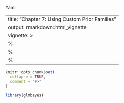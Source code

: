 Yaml

---
title: "Chapter 7: Using Custom Prior Families"
output: rmarkdown::html_vignette
vignette: >
  %\VignetteIndexEntry{Chapter 7: Using Custom Prior Families}
  %\VignetteEngine{knitr::rmarkdown}
  %\VignetteEncoding{UTF-8}
---

```r
knitr::opts_chunk$set(
  collapse = TRUE,
  comment = "#>"
)
```

```r
library(glmbayes)
```
